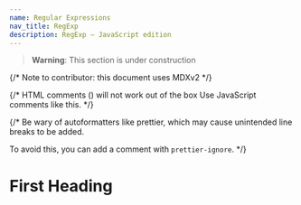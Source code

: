 ```yaml
---
name: Regular Expressions
nav_title: RegExp
description: RegExp — JavaScript edition
---
```


> **Warning**: This section is under construction


{/* Note to contributor: this document uses MDXv2 */}

{/*
  HTML comments (<!-- foo -->) will not work out of the box
  Use JavaScript comments like this.
*/}

{/*
  Be wary of autoformatters like prettier, which may cause
  unintended line breaks to be added.

  To avoid this, you can add a comment with `prettier-ignore`.
*/}

# First Heading
